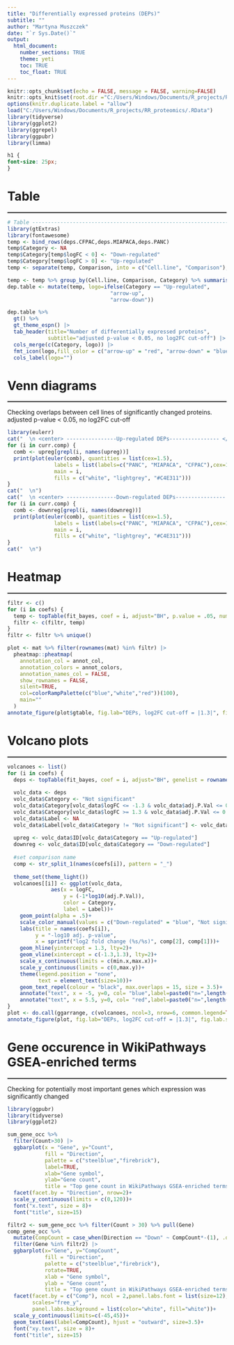 ---
title: "Differentially expressed proteins (DEPs)"
subtitle: ""
author: "Martyna Muszczek"
date: "`r Sys.Date()`"
output: 
  html_document:
    number_sections: TRUE
    theme: yeti
    toc: TRUE
    toc_float: TRUE
---

```{r setup, include=FALSE, message=FALSE, warning=FALSE}
knitr::opts_chunk$set(echo = FALSE, message = FALSE, warning=FALSE)
knitr::opts_knit$set(root.dir ="C:/Users/Windows/Documents/R_projects/RR_proteomics")
options(knitr.duplicate.label = "allow")
load("C:/Users/Windows/Documents/R_projects/RR_proteomics/.RData")
library(tidyverse)
library(ggplot2)
library(ggrepel)
library(ggpubr)
library(limma)
```

```{css, echo=FALSE}
h1 {
font-size: 25px;
}
```

# Table
<hr style="border:1px solid gray">

```{r table}
# Table ------------------------------------------------------------------------
library(gtExtras)
library(fontawesome)
temp <- bind_rows(deps.CFPAC,deps.MIAPACA,deps.PANC)
temp$Category <- NA
temp$Category[temp$logFC < 0] <- "Down-regulated"
temp$Category[temp$logFC > 0] <- "Up-regulated"
temp <- separate(temp, Comparison, into = c("Cell.line", "Comparison"), sep = "\\.")

temp <- temp %>% group_by(Cell.line, Comparison, Category) %>% summarise(n=n()) |> pivot_wider(names_from = "Comparison", values_from = "n")
dep.table <- mutate(temp, logo=ifelse(Category == "Up-regulated", 
                                 "arrow-up", 
                                 "arrow-down"))

dep.table %>% 
  gt() %>% 
  gt_theme_espn() |>
  tab_header(title="Number of differentially expressed proteins",
             subtitle="adjusted p-value < 0.05, no log2FC cut-off") |>
  cols_merge(c(Category, logo)) |>
  fmt_icon(logo,fill_color = c("arrow-up" = "red", "arrow-down" = "blue")) %>%
  cols_label(logo="")

```

# Venn diagrams
<hr style="border:1px solid gray">
Checking overlaps between cell lines of significantly changed proteins.
adjusted p-value < 0.05, no log2FC cut-off

```{r out.width="33%", fig.ncol=3, results='asis'}
library(eulerr)
cat("  \n <center> ----------------Up-regulated DEPs---------------- </center>  \n")
for (i in curr.comp) {
  comb <- upreg[grepl(i, names(upreg))]
  print(plot(euler(comb), quantities = list(cex=1.5), 
               labels = list(labels=c("PANC", "MIAPACA", "CFPAC"),cex=1.5), 
               main = i,
               fills = c("white", "lightgrey", "#C4E311")))
}
cat("  \n")
cat("  \n <center> ----------------Down-regulated DEPs---------------- </center>  \n")
for (i in curr.comp) {
  comb <- downreg[grepl(i, names(downreg))]
  print(plot(euler(comb), quantities = list(cex=1.5), 
               labels = list(labels=c("PANC", "MIAPACA", "CFPAC"),cex=1.5), 
               main = i,
               fills = c("white", "lightgrey", "#C4E311")))
}
cat("  \n")
```


# Heatmap 
<hr style="border:1px solid gray">

```{r heatmap.deps, results="asis", fig.width=11, fig.height=7}
filtr <- c()
for (i in coefs) {
  temp <- topTable(fit_bayes, coef = i, adjust="BH", p.value = .05, number = nrow(mat), lfc = 1.3) |> rownames_to_column(var="Gene") %>% pull(Gene)
  filtr <- c(filtr, temp)
}
filtr <- filtr %>% unique()

plot <- mat %>% filter(rownames(mat) %in% filtr) |>
  pheatmap::pheatmap(
    annotation_col = annot_col,
    annotation_colors = annot_colors,
    annotation_names_col = FALSE,
    show_rownames = FALSE,
    silent=TRUE,
    col=colorRampPalette(c("blue","white","red"))(100),
    main=""
  )
annotate_figure(plot$gtable, fig.lab="DEPs, log2FC cut-off = |1.3|", fig.lab.size = 15, fig.lab.pos = "top.left")

```

# Volcano plots
<hr style="border:1px solid gray">

```{r volcanoes, results="asis", fig.width=12, fig.height=30}

volcanoes <- list()
for (i in coefs) {
  deps <- topTable(fit_bayes, coef = i, adjust="BH", genelist = rownames(mat), resort.by = "logFC", number = nrow(mat))
  
  volc_data <- deps
  volc_data$Category <- "Not significant"
  volc_data$Category[volc_data$logFC <= -1.3 & volc_data$adj.P.Val <= 0.05] <- "Down-regulated"
  volc_data$Category[volc_data$logFC >= 1.3 & volc_data$adj.P.Val <= 0.05] <- "Up-regulated"
  volc_data$Label <- NA
  volc_data$Label[volc_data$Category != "Not significant"] <- volc_data$ID[volc_data$Category != "Not significant"]
  
  upreg <- volc_data$ID[volc_data$Category == "Up-regulated"]
  downreg <- volc_data$ID[volc_data$Category == "Down-regulated"]
  
  #set comparison name
  comp <- str_split_1(names(coefs[i]), pattern = "_")
  
  theme_set(theme_light())
  volcanoes[[i]] <- ggplot(volc_data,
              aes(x = logFC,
                  y = (-1*log10(adj.P.Val)),
                  color = Category,
                  label = Label))+
    geom_point(alpha = .5)+
    scale_color_manual(values = c("Down-regulated" = "blue", "Not significant" = "gray", "Up-regulated" = "red"))+
    labs(title = names(coefs[i]),
         y = "-log10 adj. p-value",
         x = sprintf("log2 fold change (%s/%s)", comp[2], comp[1]))+
    geom_hline(yintercept = 1.3, lty=2)+
    geom_vline(xintercept = c(-1.3,1.3), lty=2)+
    scale_x_continuous(limits = c(min.x,max.x))+
    scale_y_continuous(limits = c(0,max.y))+
    theme(legend.position = "none",
          text = element_text(size=10))+
    geom_text_repel(colour = "black", max.overlaps = 15, size = 3.5)+
    annotate("text", x = -5, y=0, col= "blue",label=paste0("n=",length(downreg)))+
    annotate("text", x = 5.5, y=0, col= "red",label=paste0("n=",length(upreg)))
}
plot <- do.call(ggarrange, c(volcanoes, ncol=3, nrow=6, common.legend=TRUE))
annotate_figure(plot, fig.lab="DEPs, log2FC cut-off = |1.3|", fig.lab.size = 15, fig.lab.pos = "top.left")

```

# Gene occurence in WikiPathways GSEA-enriched terms
<hr style="border:1px solid gray">
Checking for potentially most important genes which expression was significantly changed

```{r fig.width=12, fig.height=5}
library(ggpubr)
library(tidyverse)
library(ggplot2)

sum_gene_occ %>% 
  filter(Count>30) |> 
  ggbarplot(x = "Gene", y="Count", 
            fill = "Direction",
            palette = c("steelblue","firebrick"),
            label=TRUE,
            xlab="Gene symbol",
            ylab="Gene count",
            title = "Top gene count in WikiPathways GSEA-enriched terms in all comparisons") |>
  facet(facet.by = "Direction", nrow=2)+
  scale_y_continuous(limits = c(0,120))+
  font("x.text", size = 8)+
  font("title", size=15)

```

```{r fig.width=12, fig.height=12}
filtr2 <- sum_gene_occ %>% filter(Count > 30) %>% pull(Gene)
comp_gene_occ %>% 
  mutate(CompCount = case_when(Direction == "Down" ~ CompCount*-(1), .default = CompCount)) |>
  filter(Gene %in% filtr2) |>
  ggbarplot(x="Gene", y="CompCount",
            fill = "Direction",
            palette = c("steelblue","firebrick"),
            rotate=TRUE,
            xlab = "Gene symbol",
            ylab = "Gene count",
            title = "Top gene count in WikiPathways GSEA-enriched terms in each comparison") |>
  facet(facet.by = c("Comp"), ncol = 2,panel.labs.font = list(size=12), 
        scales="free_y",
        panel.labs.background = list(color="white", fill="white"))+
  scale_y_continuous(limits=c(-45,45))+
  geom_text(aes(label=CompCount), hjust = "outward", size=3.5)+
  font("xy.text", size = 8)+
  font("title", size=15)

```



